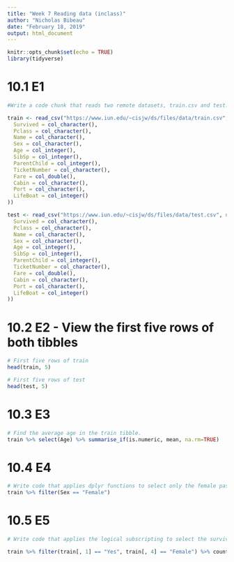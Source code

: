 ```yaml
---
title: "Week 7 Reading data (inclass)"
author: "Nicholas Bibeau"
date: "February 18, 2019"
output: html_document
---
```


```r
knitr::opts_chunk$set(echo = TRUE)
library(tidyverse)
```

# 10.1 E1
```r
#Write a code chunk that reads two remote datasets, train.csv and test.csv, located at https://www.iun.edu/~cisjw/ds/files/data/, named train' and 'test, respectively, and input column types.

train <- read_csv("https://www.iun.edu/~cisjw/ds/files/data/train.csv", na = "NA", col_types = cols(
  Survived = col_character(),
  Pclass = col_character(),
  Name = col_character(),
  Sex = col_character(),
  Age = col_integer(),
  SibSp = col_integer(),
  ParentChild = col_integer(),
  TicketNumber = col_character(),
  Fare = col_double(),
  Cabin = col_character(),
  Port = col_character(),
  LifeBoat = col_integer()
))

test <- read_csv("https://www.iun.edu/~cisjw/ds/files/data/test.csv", na = "NA", col_types = cols(
  Survived = col_character(),
  Pclass = col_character(),
  Name = col_character(),
  Sex = col_character(),
  Age = col_integer(),
  SibSp = col_integer(),
  ParentChild = col_integer(),
  TicketNumber = col_character(),
  Fare = col_double(),
  Cabin = col_character(),
  Port = col_character(),
  LifeBoat = col_integer()
))
```

# 10.2 E2 - View the first five rows of both tibbles
```r
# First five rows of train
head(train, 5)

# First five rows of test
head(test, 5)
```

# 10.3 E3
```r
# Find the average age in the train tibble.
train %>% select(Age) %>% summarise_if(is.numeric, mean, na.rm=TRUE)
```

# 10.4 E4

```r
# Write code that applies dplyr functions to select only the female passages from the train tibble
train %>% filter(Sex == "Female") 
```

# 10.5 E5

```r
# Write code that applies the logical subscripting to select the survived female rows from thetrain tibble. And find the total of survived females.

train %>% filter(train[, 1] == "Yes", train[, 4] == "Female") %>% count
```

 
